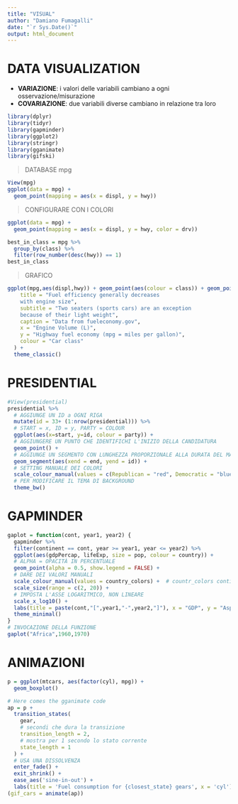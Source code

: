 ```yaml
---
title: "VISUAL"
author: "Damiano Fumagalli"
date: "`r Sys.Date()`"
output: html_document
---
```

# DATA VISUALIZATION

* **VARIAZIONE**: i valori delle variabili cambiano a ogni osservazione/misurazione
* **COVARIAZIONE**: due variabili diverse cambiano in relazione tra loro


```r
library(dplyr)
library(tidyr)
library(gapminder)
library(ggplot2)
library(stringr)
library(gganimate)
library(gifski)
```

> DATABASE mpg

```r
View(mpg)
ggplot(data = mpg) +
  geom_point(mapping = aes(x = displ, y = hwy))


```
> CONFIGURARE CON I COLORI

```r
ggplot(data = mpg) +
  geom_point(mapping = aes(x = displ, y = hwy, color = drv))
```


```r
best_in_class = mpg %>%
  group_by(class) %>%
  filter(row_number(desc(hwy)) == 1)
best_in_class
```
> GRAFICO

```r
ggplot(mpg,aes(displ,hwy)) + geom_point(aes(colour = class)) + geom_point(data = best_in_class,size=3,shape=1) + ggrepel::geom_label_repel(data = best_in_class,mapping=aes(label = model)) + geom_smooth(se = FALSE) +  labs(
    title = "Fuel efficiency generally decreases 
    with engine size",
    subtitle = "Two seaters (sports cars) are an exception 
    because of their light weight",
    caption = "Data from fueleconomy.gov",
    x = "Engine Volume (L)",
    y = "Highway fuel economy (mpg = miles per gallon)",
    colour = "Car class"
  ) +
  theme_classic()
```

# PRESIDENTIAL


```r
#View(presidential)
presidential %>% 
  # AGGIUNGE UN ID a OGNI RIGA
  mutate(id = 33+ (1:nrow(presidential))) %>%
  # START = x, ID = y, PARTY = COLOUR
  ggplot(aes(x=start, y=id, colour = party)) +
  # AGGIUNGERE UN PUNTO CHE IDENTIFICHI L'INIZIO DELLA CANDIDATURA
  geom_point() +
  # AGGIUNGE UN SEGMENTO CON LUNGHEZZA PROPORZIONALE ALLA DURATA DEL MANDATO
  geom_segment(aes(xend = end, yend = id)) + 
  # SETTING MANUALE DEI COLORI
  scale_colour_manual(values = c(Republican = "red", Democratic = "blue")) + 
  # PER MODIFICARE IL TEMA DI BACKGROUND
  theme_bw()

```


# GAPMINDER

```r
gaplot = function(cont, year1, year2) {
  gapminder %>% 
  filter(continent == cont, year >= year1, year <= year2) %>%
  ggplot(aes(gdpPercap, lifeExp, size = pop, colour = country)) +
  # ALPHA = OPACITÀ IN PERCENTUALE
  geom_point(alpha = 0.5, show.legend = FALSE) +
  # DARE DEI VALORI MANUALI
  scale_colour_manual(values = country_colors) +  # countr_colors contiene una lista di colori associati per ogni paese del mondo
  scale_size(range = c(2, 20)) +
  # IMPOSTA L'ASSE LOGARITMICO, NON LINEARE
  scale_x_log10() +
  labs(title = paste(cont,"[",year1,"-",year2,"]"), x = "GDP", y = "Aspettativa di Vita",colour = "PAESI") +    
  theme_minimal() 
}
# INVOCAZIONE DELLA FUNZIONE
gaplot("Africa",1960,1970)
```


# ANIMAZIONI

```r
p = ggplot(mtcars, aes(factor(cyl), mpg)) + 
  geom_boxplot()

# Here comes the gganimate code
ap = p +  
  transition_states(
    gear,
    # secondi che dura la transizione
    transition_length = 2,
    # mostra per 1 secondo lo stato corrente
    state_length = 1
  ) +
  # USA UNA DISSOLVENZA
  enter_fade() + 
  exit_shrink() +
  ease_aes('sine-in-out') + 
  labs(title = 'Fuel consumption for {closest_state} gears', x = 'cyl')
(gif_cars = animate(ap))

```





